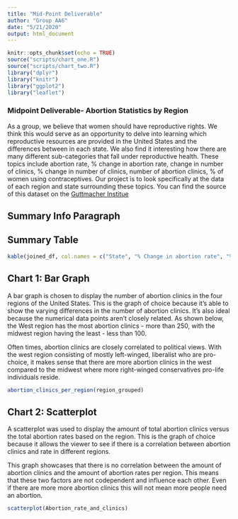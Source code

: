 ```yaml
---
title: "Mid-Point Deliverable"
author: "Group AA6"
date: "5/21/2020"
output: html_document
---
```


```r
knitr::opts_chunk$set(echo = TRUE)
source("scripts/chart_one.R")
source("scripts/chart_two.R")
library("dplyr")
library("knitr")
library("ggplot2")
library("leaflet")
```
### Midpoint Deliverable- Abortion Statistics by Region
As a group, we believe that women should have reproductive rights. We think this would serve as an opportunity to delve into learning which reproductive resources are provided in the United States and the differences between in each state. We also find it interesting how there are many different sub-categories that fall under reproductive health. These topics include abortion rate, % change in abortion rate, change in number of clinics, % change in number of clinics, number of abortion clinics, % of women using contraceptives. Our project is to look specifically at the data of each region and state surrounding these topics. You can find the source of this dataset on the [Guttmacher Institue](https://data.guttmacher.org/states/table?dataset=data&state=AL+AK+AZ+AR+CA+CO+CT+DE+DC+FL+GA+HI+ID+IL+IN+IA+KS+KY+LA+ME+MD+MA+MI+MN+MS+MO+MT+NE+NV+NH+NJ+NM+NY+NC+ND+OH+OK+OR+PA+RI+SC+SD+TN+TX+UT+VT+VA+WA+WV+WI+WY&topics=57+283+65) 

## Summary Info Paragraph 

## Summary Table 
```r
kable(joined_df, col.names = c("State", "% Change in abortion rate", "% Change in the no. of abortion clinics","Abortion Rate", "Number of women using contraceptives", "Change in the no. of abortion clinics", "No. of abortion clinics", "State Code", "Region", "Division"))
```

## Chart 1: Bar Graph
A bar graph is chosen to display the number of abortion clinics in the four
regions of the United States. This is the graph of choice because it’s able to
show the varying differences in the number of abortion clinics. It’s also ideal
because the numerical data points aren’t closely related. As shown below, the
West region has the most abortion clinics - more than 250, with the midwest
region having the least - less than 100. 

Often times, abortion clinics are closely correlated to political views. With
the west region consisting of mostly left-winged, liberalist who are
pro-choice, it makes sense that there are more abortion clinics in the west
compared to the midwest where more right-winged conservatives pro-life
individuals reside.

``` r
abortion_clinics_per_region(region_grouped)
```

## Chart 2: Scatterplot
A scatterplot was used to display the amount of total abortion clinics versus the total abortion rates based on the region. This is the graph of choice because it allows the viewer to see if there is a correlation between abortion clinics and rate in different regions.

This graph showcases that there is no correlation between the amount of abortion clinics and the amount of abortion rates per region. This means that these two factors are not codependent and influence each other. Even if there are more more abortion clinics this will not mean more people need an abortion. 

```r
scatterplot(Abortion_rate_and_clinics)
```
